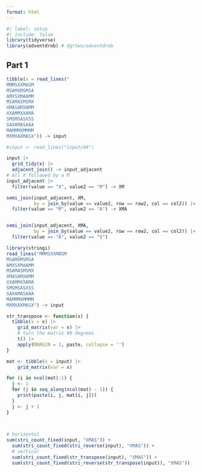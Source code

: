 ```yaml
---
format: html
---
```


```r
#| label: setup
#| include: false
library(tidyverse)
library(adventdrob) # dgrtwo/adventdrob
```


## Part 1

```r
tibble(x = read_lines("
MMMSXXMASM
MSAMXMSMSA
AMXSXMAAMM
MSAMASMSMX
XMASAMXAMM
XXAMMXXAMA
SMSMSASXSS
SAXAMASAAA
MAMMMXMMMM
MXMXAXMASX")) -> input

#input <- read_lines("input/04")

input |> 
  grid_tidy(x) |>
  adjacent_join() -> input_adjacent 
# All X followed by a M
input_adjacent |> 
  filter(value == "X", value2 == "M") -> XM

semi_join(input_adjacent, XM, 
          by = join_by(value == value2, row == row2, col == col2)) |> 
  filter(value == "M", value2 == "A") -> XMA


semi_join(input_adjacent, XMA, 
          by = join_by(value == value2, row == row2, col == col2)) |> 
  filter(value == "A", value2 == "S")

```


```r
library(stringi)
read_lines("MMMSXXMASM
MSAMXMSMSA
AMXSXMAAMM
MSAMASMSMX
XMASAMXAMM
XXAMMXXAMA
SMSMSASXSS
SAXAMASAAA
MAMMMXMMMM
MXMXAXMASX") -> input

str_transpose <- function(x) {
  tibble(x = x) |> 
    grid_matrix(var = x) |> 
    # turn the matrix 90 degrees
    t() |> 
    apply(MARGIN = 1, paste, collapse = '')
}

mat <- tibble(x = input) |> 
    grid_matrix(var = x)

for (i in ncol(mat):1) {
  j <- 1
  for (j in seq_along(ncol(mat) - 1)) {
    print(paste(i, j, mat[i, j]))
  }
  j <- j + 1
}
  


# horizontal
sum(stri_count_fixed(input, "XMAS")) +
  sum(stri_count_fixed(stri_reverse(input), "XMAS")) +
  # vertical
  sum(stri_count_fixed(str_transpose(input), "XMAS")) +
  sum(stri_count_fixed(stri_reverse(str_transpose(input)), "XMAS"))
```


